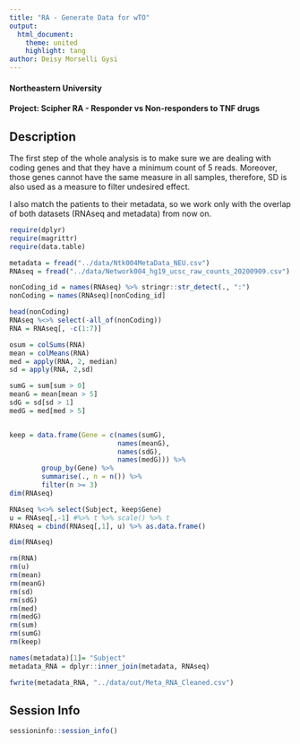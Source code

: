 ```yaml
---
title: "RA - Generate Data for wTO"
output:
  html_document:
    theme: united
    highlight: tang
author: Deisy Morselli Gysi
---
```

#### Northeastern University
#### Project: Scipher RA - Responder vs Non-responders to TNF drugs

## Description

The first step of the whole analysis is to make sure we are dealing with coding genes and that they have a minimum count of 5 reads. Moreover, those genes cannot have the same measure in all samples, therefore, SD is also used as a measure to filter undesired effect. 

I also match the patients to their metadata, so we work only with the overlap of both datasets (RNAseq and metadata) from now on.

```r
require(dplyr)
require(magrittr)
require(data.table)
```


```r
metadata = fread("../data/Ntk004MetaData_NEU.csv")
RNAseq = fread("../data/Network004_hg19_ucsc_raw_counts_20200909.csv")

nonCoding_id = names(RNAseq) %>% stringr::str_detect(., ":")
nonCoding = names(RNAseq)[nonCoding_id]

head(nonCoding)
RNAseq %<>% select(-all_of(nonCoding))
RNA = RNAseq[, -c(1:7)]
```


```r
osum = colSums(RNA)
mean = colMeans(RNA)
med = apply(RNA, 2, median)
sd = apply(RNA, 2,sd)

sumG = sum[sum > 0]
meanG = mean[mean > 5]
sdG = sd[sd > 1]
medG = med[med > 5]


keep = data.frame(Gene = c(names(sumG), 
                           names(meanG),
                           names(sdG), 
                           names(medG))) %>% 
        group_by(Gene) %>% 
        summarise(., n = n()) %>% 
        filter(n >= 3)
dim(RNAseq)

RNAseq %<>% select(Subject, keep$Gene)
u = RNAseq[,-1] #%>% t %>% scale() %>% t
RNAseq = cbind(RNAseq[,1], u) %>% as.data.frame()

dim(RNAseq)

rm(RNA)
rm(u)
rm(mean)
rm(meanG)
rm(sd)
rm(sdG)
rm(med)
rm(medG)
rm(sum)
rm(sumG)
rm(keep)
```


```r
names(metadata)[1]= "Subject"
metadata_RNA = dplyr::inner_join(metadata, RNAseq)
```
```r
fwrite(metadata_RNA, "../data/out/Meta_RNA_Cleaned.csv")
```

## Session Info
```r
sessioninfo::session_info()
```
